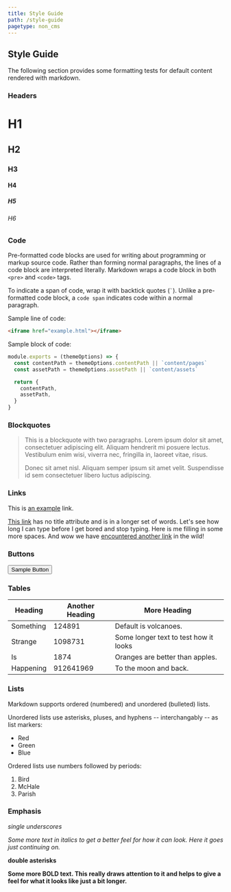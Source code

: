 ```yaml
---
title: Style Guide
path: /style-guide
pagetype: non_cms
---
```


## Style Guide

The following section provides some formatting tests for default content rendered with markdown.

### Headers

# H1

## H2

### H3

#### H4

##### H5

###### H6

### Code

Pre-formatted code blocks are used for writing about programming or
markup source code. Rather than forming normal paragraphs, the lines
of a code block are interpreted literally. Markdown wraps a code block
in both `<pre>` and `<code>` tags.

To indicate a span of code, wrap it with backtick quotes (`` ` ``).
Unlike a pre-formatted code block, a `code span` indicates code within a
normal paragraph.

Sample line of code:

```html
<iframe href="example.html"></iframe>
```

Sample block of code:

```js
module.exports = (themeOptions) => {
  const contentPath = themeOptions.contentPath || `content/pages`
  const assetPath = themeOptions.assetPath || `content/assets`

  return {
    contentPath,
    assetPath,
  }
}
```

### Blockquotes

> This is a blockquote with two paragraphs. Lorem ipsum dolor sit amet,
> consectetuer adipiscing elit. Aliquam hendrerit mi posuere lectus.
> Vestibulum enim wisi, viverra nec, fringilla in, laoreet vitae, risus.
>
> Donec sit amet nisl. Aliquam semper ipsum sit amet velit. Suspendisse
> id sem consectetuer libero luctus adipiscing.

### Links

This is [an example](https://www.google.com) link.

[This link](https://www.google.com) has no title attribute and is in a longer set of words. Let's see how long I can type before I get bored and stop typing. Here is me filling in some more spaces. And wow we have [encountered another link](https://www.google.com) in the wild!

### Buttons

<button>Sample Button</button>

### Tables

<table>
  <thead>
    <tr>
      <th>Heading</th>
      <th>Another Heading</th>
      <th>More Heading</th>
    </tr>
  </thead>
  <tbody>
    <tr>
      <td>Something</td>
      <td>124891</td>
      <td>Default is volcanoes.</td>
    </tr>
    <tr>
      <td>Strange</td>
      <td>1098731</td>
      <td>Some longer text to test how it looks</td>
    </tr>
    <tr>
      <td>Is</td>
      <td>1874</td>
      <td>Oranges are better than apples.</td>
    </tr>
    <tr>
      <td>Happening</td>
      <td>912641969</td>
      <td>To the moon and back.</td>
    </tr>
  </tbody>
</table>

### Lists

Markdown supports ordered (numbered) and unordered (bulleted) lists.

Unordered lists use asterisks, pluses, and hyphens -- interchangably
-- as list markers:

- Red
- Green
- Blue

Ordered lists use numbers followed by periods:

1.  Bird
2.  McHale
3.  Parish

### Emphasis

_single underscores_

_Some more text in italics to get a better feel for how it can look. Here it goes just continuing on._

**double asterisks**

**Some more BOLD text. This really draws attention to it and helps to give a feel for what it looks like just a bit longer.**
